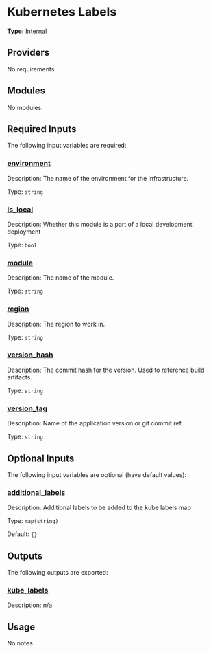 # Kubernetes Labels

**Type:** [Internal](./overview)

## Providers

No requirements.

## Modules

No modules.

## Required Inputs

The following input variables are required:

### <a name="input_environment"></a> [environment](#input\_environment)

Description: The name of the environment for the infrastructure.

Type: `string`

### <a name="input_is_local"></a> [is\_local](#input\_is\_local)

Description: Whether this module is a part of a local development deployment

Type: `bool`

### <a name="input_module"></a> [module](#input\_module)

Description: The name of the module.

Type: `string`

### <a name="input_region"></a> [region](#input\_region)

Description: The region to work in.

Type: `string`

### <a name="input_version_hash"></a> [version\_hash](#input\_version\_hash)

Description: The commit hash for the version. Used to reference build artifacts.

Type: `string`

### <a name="input_version_tag"></a> [version\_tag](#input\_version\_tag)

Description: Name of the application version or git commit ref.

Type: `string`

## Optional Inputs

The following input variables are optional (have default values):

### <a name="input_additional_labels"></a> [additional\_labels](#input\_additional\_labels)

Description: Additional labels to be added to the kube labels map

Type: `map(string)`

Default: `{}`

## Outputs

The following outputs are exported:

### <a name="output_kube_labels"></a> [kube\_labels](#output\_kube\_labels)

Description: n/a

## Usage

No notes
